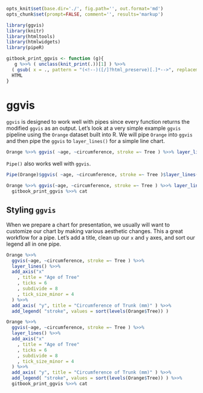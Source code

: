 ```r
opts_knit$set(base.dir='./', fig.path='', out.format='md')
opts_chunk$set(prompt=FALSE, comment='', results='markup')

library(ggvis)
library(knitr)
library(htmltools)
library(htmlwidgets)
library(pipeR)

gitbook_print_ggvis <- function (g){
   g %>>% ( unclass(knit_print(.))[1] ) %>>%
  ( gsub( x = ., pattern = "(<!--)([/]?html_preserve)[.]*-->", replacement = "")  ) %>>%
  HTML
}
```

<script src="../gitbook/plugins/gitbook-plugin-ggvis/lib/jquery/jquery.min.js"></script>
<link href="../gitbook/plugins/gitbook-plugin-ggvis/lib/jquery-ui/css/smoothness/jquery-ui-1.10.4.custom.min.css" rel="stylesheet" />
<script src="../gitbook/plugins/gitbook-plugin-ggvis/lib/jquery-ui/js/jquery-ui-1.10.4.custom.min.js"></script>
<script src="../gitbook/plugins/gitbook-plugin-ggvis/lib/d3/d3.min.js"></script>
<script src="../gitbook/plugins/gitbook-plugin-ggvis/lib/vega/vega.min.js"></script>
<script src="../gitbook/plugins/gitbook-plugin-ggvis/lib/lodash/lodash.min.js"></script>
<script>var lodash = _.noConflict();</script>
<link href="../gitbook/plugins/gitbook-plugin-ggvis/ggvis/css/ggvis.css" rel="stylesheet" />
<script src="../gitbook/plugins/gitbook-plugin-ggvis/ggvis/js/ggvis.js"></script>
<script src="../gitbook/plugins/gitbook-plugin-ggvis/ggvis/js/shiny-ggvis.js"></script>

# ggvis

`ggvis` is designed to work well with pipes since every function returns the modified `ggvis` as an output.  Let's look at a very simple example `ggvis` pipeline using the `Orange` dataset built into R. We will pipe `Orange` into `ggvis` and then pipe the `ggvis` to `layer_lines()` for a simple line chart.


```r
Orange %>>% ggvis( ~age, ~circumference, stroke =~ Tree ) %>>% layer_lines()
```

`Pipe()` also works well with `ggvis`.

```r
Pipe(Orange)$ggvis( ~age, ~circumference, stroke =~ Tree )$layer_lines()
```

```r
Orange %>>% ggvis(~age, ~circumference, stroke =~ Tree ) %>>% layer_lines() %>>%
  gitbook_print_ggvis %>>% cat
```

## Styling `ggvis`

When we prepare a chart for presentation, we usually will want to customize our chart by making various aesthetic changes.  This a great workflow for a pipe.  Let's add a title, clean up our `x` and `y` axes, and sort our legend all in one pipe.

```r
Orange %>>%
  ggvis(~age, ~circumference, stroke =~ Tree ) %>>%
  layer_lines() %>>%
  add_axis("x"
    , title = "Age of Tree"
    , ticks = 6
    , subdivide = 8
    , tick_size_minor = 4
  ) %>>%
  add_axis( "y", title = "Circumference of Trunk (mm)" ) %>>%
  add_legend( "stroke", values = sort(levels(Orange$Tree)) )
```

```r
Orange %>>%
  ggvis(~age, ~circumference, stroke =~ Tree ) %>>%
  layer_lines() %>>%
  add_axis("x"
    , title = "Age of Tree"
    , ticks = 6
    , subdivide = 8
    , tick_size_minor = 4
  ) %>>%
  add_axis( "y", title = "Circumference of Trunk (mm)" ) %>>%
  add_legend( "stroke", values = sort(levels(Orange$Tree)) ) %>>%
  gitbook_print_ggvis %>>% cat
```


